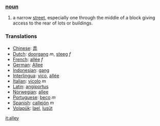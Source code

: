 ===[[noun]]===
#a narrow [[street]], especially one through the middle of a block giving access to the rear of lots or buildings.

=== Translations ===
*[[Chinese]]: [[弄]]
*[[Dutch]]: [[doorgang]] ''m'', [[steeg]] ''f''
*[[French]]: [[allée]] ''f''
*[[German]]: [[Allee]]
*[[Indonesian]]: [[gang]]
*[[Interlingua]]: [[vico]], [[allée]]
*[[Italian]]: [[vicolo]] ''m''
*[[Latin]]: [[angiportus]]
*[[Norwegian]]: [[allee]]
*[[Portuguese]]: [[beco]] ''m''
*[[Spanish]]: [[callejón]] ''m''
*[[Volapük]]: [[lael]], [[lusüt]]

[[it:alley]]